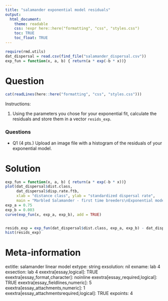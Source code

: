 ```yaml
---
title: "salamander exponential model residuals"
output:  
  html_document:
    theme: readable
    css: !expr here::here("formatting", "css", "styles.css")
    toc: TRUE
    toc_float: TRUE
---
```



```r
require(rmd.utils)
dat_dispersal = read.csv(find_file("salamander_dispersal.csv"))
exp_fun = function(x, a, b) { return(a * exp(-b * x))}
```


Question
========

```r
cat(readLines(here::here("formatting", "css", "styles.css")))
```



Instructions:

1. Using the parameters you chose for your exponential fit, calculate the residuals and store them in a vector `resids_exp`.


<div class="questionborder">
### Questions

- Q1 (4 pts.) Upload an image file with a histogram of the residuals of your exponential model.


</div>




Solution
========


```r
exp_fun = function(x, a, b) { return(a * exp(-b * x))}
plot(dat_dispersal$dist.class,
     dat_dispersal$disp.rate.ftb,
     xlab = "distance class", ylab = "standardized dispersal rate",
     main = "Marbled Salamander - first time breeders\nExponential model")
exp_a = 0.75
exp_b = 0.003
curve(exp_fun(x, exp_a, exp_b), add = TRUE)


resids_exp = exp_fun(dat_dispersal$dist.class, exp_a, exp_b) - dat_dispersal$disp.rate.ftb 
hist(resids_exp)

```





Meta-information
================
extitle: salamander linear model
extype: string
exsolution: nil
exname: lab 4
exsection: lab 4
exextra[essay,logical]: TRUE
exextra[essay_format,character]: noinline
exextra[essay_required,logical]: TRUE
exextra[essay_fieldlines,numeric]: 5
exextra[essay_attachments,numeric]: 1
exextra[essay_attachmentsrequired,logical]: TRUE
expoints: 4
